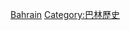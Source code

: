 {{Commons category|Events in Bahrain}}
{{Portal|巴林}}

[[Category:亚洲各国事件|Bahrain]]
[[Category:巴林歷史|Category:巴林歷史]]